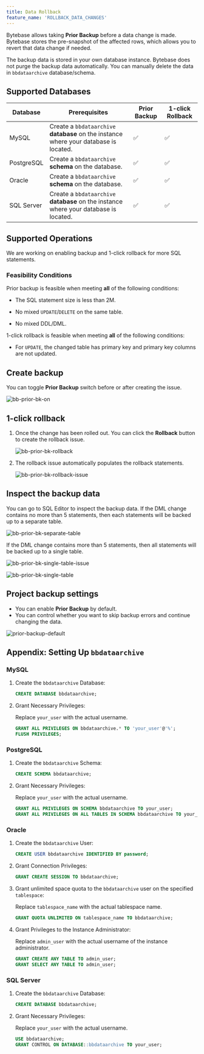 ```yaml
---
title: Data Rollback
feature_name: 'ROLLBACK_DATA_CHANGES'
---
```


<Card title="Tutorial: Manage Database Change with 1-Click Data Rollback" icon="graduation-cap" href="/tutorials/data-rollback" horizontal />

Bytebase allows taking **Prior Backup** before a data change is made. Bytebase stores the pre-snapshot of the affected rows, which allows you to revert that data change if needed.

<Info>

The backup data is stored in your own database instance. Bytebase does not purge the backup data automatically.
You can manually delete the data in `bbdataarchive` database/schema.

</Info>

## Supported Databases

| Database   | Prerequisites                                                                         | Prior Backup | 1-click Rollback |
| ---------- | ------------------------------------------------------------------------------------- | ------------ | ---------------- |
| MySQL      | Create a `bbdataarchive` **database** on the instance where your database is located. | ✅           | ✅               |
| PostgreSQL | Create a `bbdataarchive` **schema** on the database.                                  | ✅           | ✅               |
| Oracle     | Create a `bbdataarchive` **schema** on the database. | ✅           | ✅               |
| SQL Server | Create a `bbdataarchive` **database** on the instance where your database is located. | ✅           | ✅               |

## Supported Operations

We are working on enabling backup and 1-click rollback for more SQL statements.

### Feasibility Conditions

Prior backup is feasible when meeting **all** of the following conditions:

- The SQL statement size is less than 2M.

- No mixed `UPDATE`/`DELETE` on the same table.

- No mixed DDL/DML.

1-click rollback is feasible when meeting **all** of the following conditions:

- For `UPDATE`, the changed table has primary key and primary key columns are not updated.

## Create backup

You can toggle **Prior Backup** switch before or after creating the issue.

![bb-prior-bk-on](/content/docs/change-database/rollback-data-changes/bb-prior-bk-on.webp)

## 1-click rollback

1. Once the change has been rolled out. You can click the **Rollback** button to create the rollback issue.

   ![bb-prior-bk-rollback](/content/docs/change-database/rollback-data-changes/bb-prior-bk-rollback.webp)

1. The rollback issue automatically populates the rollback statements.

   ![bb-prior-bk-rollback-issue](/content/docs/change-database/rollback-data-changes/bb-prior-bk-rollback-issue.webp)

## Inspect the backup data

You can go to SQL Editor to inspect the backup data. If the DML change contains no more than 5 statements, then each
statements will be backed up to a separate table.

![bb-prior-bk-separate-table](/content/docs/change-database/rollback-data-changes/bb-prior-bk-separate-table.webp)

If the DML change contains more than 5 statements, then all statements will be backed up to a single table.

![bb-prior-bk-single-table-issue](/content/docs/change-database/rollback-data-changes/bb-prior-bk-single-table-issue.webp)

![bb-prior-bk-single-table](/content/docs/change-database/rollback-data-changes/bb-prior-bk-single-table.webp)

## Project backup settings

<PricingPlanBlock feature_name='ISSUE_SETTING' />

- You can enable **Prior Backup** by default.
- You can control whether you want to skip backup errors and continue changing the data.

![prior-backup-default](/content/docs/change-database/rollback-data-changes/bb-prior-backup-default.webp)

## Appendix: Setting Up `bbdataarchive`

### MySQL

1. Create the `bbdataarchive` Database:

   ```sql
   CREATE DATABASE bbdataarchive;
   ```

1. Grant Necessary Privileges:

   Replace `your_user` with the actual username.

   ```sql
   GRANT ALL PRIVILEGES ON bbdataarchive.* TO 'your_user'@'%';
   FLUSH PRIVILEGES;
   ```

### PostgreSQL

1. Create the `bbdataarchive` Schema:

   ```sql
   CREATE SCHEMA bbdataarchive;
   ```

1. Grant Necessary Privileges:

   Replace `your_user` with the actual username.

   ```sql
   GRANT ALL PRIVILEGES ON SCHEMA bbdataarchive TO your_user;
   GRANT ALL PRIVILEGES ON ALL TABLES IN SCHEMA bbdataarchive TO your_user;
   ```

### Oracle

1. Create the `bbdataarchive` User:

   ```sql
   CREATE USER bbdataarchive IDENTIFIED BY password;
   ```

1. Grant Connection Privileges:

   ```sql
   GRANT CREATE SESSION TO bbdataarchive;
   ```

1. Grant unlimited space quota to the `bbdataarchive` user on the specified `tablespace`:

   Replace `tablespace_name` with the actual tablespace name.

   ```sql
   GRANT QUOTA UNLIMITED ON tablespace_name TO bbdataarchive;
   ```

1. Grant Privileges to the Instance Administrator:

   Replace `admin_user` with the actual username of the instance administrator.

   ```sql
   GRANT CREATE ANY TABLE TO admin_user;
   GRANT SELECT ANY TABLE TO admin_user;
   ```

### SQL Server

1. Create the `bbdataarchive` Database:

   ```sql
   CREATE DATABASE bbdataarchive;
   ```

1. Grant Necessary Privileges:

   Replace `your_user` with the actual username.

   ```sql
   USE bbdataarchive;
   GRANT CONTROL ON DATABASE::bbdataarchive TO your_user;
   ```
